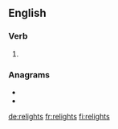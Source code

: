 ==English==

===Verb===
{{head|en|verb form}}

# {{en-third-person singular of|relight}}

===Anagrams===
* {{l|en|lighters}}
* {{l|en|slighter}}

[[de:relights]]
[[fr:relights]]
[[fi:relights]]